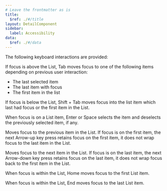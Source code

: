 ```yaml
---
# Leave the frontmatter as is
title:
  $ref: ./#/title
layout: DetailComponent
sidebar:
  label: Accessibility
data:
  $ref: ./#/data
---
```


The following keyboard interactions are provided:

<KeyboardControls>
<KeyboardControl keyOrCombos="Tab">

If focus is above the List, Tab moves focus to one of the following items depending on previous user interaction:

- The last selected item
- The last item with focus
- The first item in the list

</KeyboardControl>
<KeyboardControl keyOrCombos="Shift + Tab">

If focus is below the List, Shift + Tab moves focus into the list item which last had focus or the first item in the List.

</KeyboardControl>
<KeyboardControl keyOrCombos="Space / Enter">

When focus is on a List item, Enter or Space selects the item and deselects the previously selected item, if any.

</KeyboardControl>
<KeyboardControl keyOrCombos="ArrowUp">

Moves focus to the previous item in the List. If focus is on the first item, the next Arrow-up key press retains focus on the first item, it does not wrap focus to the last item in the List.

</KeyboardControl>
<KeyboardControl keyOrCombos="ArrowDown">

Moves focus to the next item in the List. If focus is on the last item, the next Arrow-down key press retains focus on the last item, it does not wrap focus back to the first item in the List.

</KeyboardControl>
<KeyboardControl keyOrCombos="Home">

When focus is within the List, Home moves focus to the first List item.

</KeyboardControl>
<KeyboardControl keyOrCombos="End">

When focus is within the List, End moves focus to the last List item.

</KeyboardControl>
</KeyboardControls>
